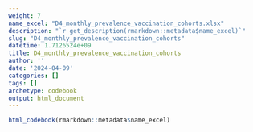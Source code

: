 ```yaml
---
weight: 7
name_excel: "D4_monthly_prevalence_vaccination_cohorts.xlsx"
description: "`r get_description(rmarkdown::metadata$name_excel)`"
slug: "D4_monthly_prevalence_vaccination_cohorts"
datetime: 1.7126524e+09
title: D4_monthly_prevalence_vaccination_cohorts
author: ''
date: '2024-04-09'
categories: []
tags: []
archetype: codebook
output: html_document
---
```


```r
html_codebook(rmarkdown::metadata$name_excel)
```
